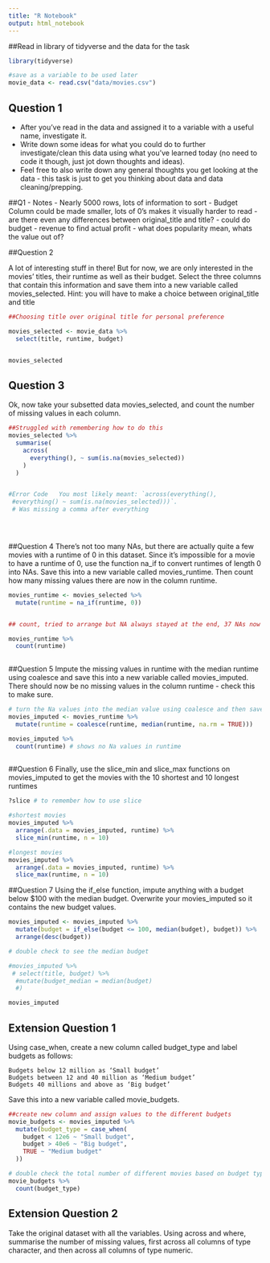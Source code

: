 ```yaml
---
title: "R Notebook"
output: html_notebook
---
```



##Read in library of tidyverse and the data for the task
```r
library(tidyverse)

#save as a variable to be used later
movie_data <- read.csv("data/movies.csv")


```

## Question 1
- After you’ve read in the data and assigned it to a variable with a useful name, investigate it. 
- Write down some ideas for what you could do to further investigate/clean this data using what you’ve learned today (no need to code it though, just jot down thoughts and ideas). 
- Feel free to also write down any general thoughts you get looking at the data - this task is just to get you thinking about data and data cleaning/prepping.

##Q1 - Notes
- Nearly 5000 rows, lots of information to sort
- Budget Column could be made smaller, lots of 0's makes it visually harder to read
- are there even any differences between original_title and title?
- could do budget - revenue to find actual profit
- what does popularity mean, whats the value out of?

##Question 2

A lot of interesting stuff in there! But for now, we are only interested in the movies’ titles, their runtime as well as their budget. Select the three columns that contain this information and save them into a new variable called movies_selected. Hint: you will have to make a choice between original_title and title

```r

##Choosing title over original title for personal preference

movies_selected <- movie_data %>% 
  select(title, runtime, budget)


movies_selected
```



## Question 3
Ok, now take your subsetted data movies_selected, and count the number of missing values in each column.

```r

##Struggled with remembering how to do this
movies_selected %>% 
  summarise(
    across(
      everything(), ~ sum(is.na(movies_selected))
    )
  )


#Error Code   You most likely meant: `across(everything(),
 #everything() ~ sum(is.na(movies_selected)))`. 
 # Was missing a comma after everything

  



```


##Question 4
There’s not too many NAs, but there are actually quite a few movies with a runtime of 0 in this dataset. Since it’s impossible for a movie to have a runtime of 0, use the function na_if to convert runtimes of length 0 into NAs. Save this into a new variable called movies_runtime. Then count how many missing values there are now in the column runtime.

```r
movies_runtime <- movies_selected %>% 
  mutate(runtime = na_if(runtime, 0))


## count, tried to arrange but NA always stayed at the end, 37 NAs now

movies_runtime %>% 
  count(runtime)
  

```

##Question 5
Impute the missing values in runtime with the median runtime using coalesce and save this into a new variable called movies_imputed. There should now be no missing values in the column runtime - check this to make sure.

```r

# turn the Na values into the median value using coalesce and then save as a variable
movies_imputed <- movies_runtime %>%
  mutate(runtime = coalesce(runtime, median(runtime, na.rm = TRUE)))

movies_imputed %>% 
  count(runtime) # shows no Na values in runtime
  
```

##Question 6
Finally, use the slice_min and slice_max functions on movies_imputed to get the movies with the 10 shortest and 10 longest runtimes

```r

?slice # to remember how to use slice

#shortest movies
movies_imputed %>%
  arrange(.data = movies_imputed, runtime) %>% 
  slice_min(runtime, n = 10)

#longest movies
movies_imputed %>% 
  arrange(.data = movies_imputed, runtime) %>% 
  slice_max(runtime, n = 10)
```

##Question 7 
Using the if_else function, impute anything with a budget below $100 with the median budget. Overwrite your movies_imputed so it contains the new budget values.

```r
movies_imputed <- movies_imputed %>% 
  mutate(budget = if_else(budget <= 100, median(budget), budget)) %>% 
  arrange(desc(budget))

# double check to see the median budget

#movies_imputed %>% 
 # select(title, budget) %>% 
  #mutate(budget_median = median(budget)
  #)

movies_imputed

```

## Extension Question 1
Using case_when, create a new column called budget_type and label budgets as follows:

    Budgets below 12 million as ‘Small budget’
    Budgets between 12 and 40 million as ‘Medium budget’
    Budgets 40 millions and above as ‘Big budget’

Save this into a new variable called movie_budgets.

```r

##create new column and assign values to the different budgets
movie_budgets <- movies_imputed %>% 
  mutate(budget_type = case_when(
    budget < 12e6 ~ "Small budget",
    budget > 40e6 ~ "Big budget",
    TRUE ~ "Medium budget"
  ))

# double check the total number of different movies based on budget type
movie_budgets %>% 
  count(budget_type)

```

## Extension Question 2

Take the original dataset with all the variables. Using across and where, summarise the number of missing values, first across all columns of type character, and then across all columns of type numeric.